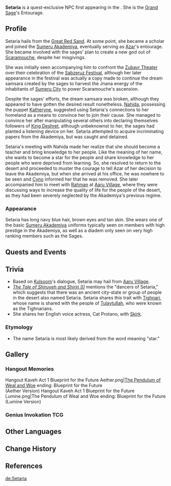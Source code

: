 {{Character Infobox
|type             = Quest NPC
|image            = NPC Setaria.png
|region           = Sumeru
|location         = Sumeru
|affiliation      = Sumeru Akademiya
|affiliationNote  = formerly
|title            = Researcher
|voiceEN          = [[imdb:nm11767862|Cat Protano]]<ref>Twitter: [https://twitter.com/catprotano/status/1562473830546755585 EN VA Self Announcement]</ref>
|voiceJP          = 
|voiceCN          = 
|voiceKR          = 
}}
'''Setaria''' is a quest-exclusive NPC first appearing in the {{Quest|The Morn a Thousand Roses Brings}}. She is the [[Azar|Grand Sage]]'s Entourage.
<!--
==Location==
<gallery>
NPC Location Setaria.png|Setaria's location
NPC Location Setaria Context.png|Additional context
</gallery>
-->

==Profile==
Setaria hails from the [[Great Red Sand]]. At some point, she became a scholar and joined the [[Sumeru Akademiya]], eventually serving as [[Azar]]'s entourage. She became involved with the sages' plan to create a new god out of [[Scaramouche]], despite her misgivings.

She was initially seen accompanying him to confront the [[Zubayr Theater]] over their celebration of the [[Sabzeruz Festival]], although her later appearance in the festival was actually a copy made to continue the dream samsara created by the sages to harvest the Jnana energy of the inhabitants of [[Sumeru City]] to power Scaramouche's ascension.

Despite the sages' efforts, the dream samsara was broken, although they appeared to have gotten the desired result nonetheless. [[Nahida]], possessing the puppet [[Katheryne]], suggested using Setaria's connections to her homeland as a means to convince her to join their cause. She managed to convince her after manipulating several others into declaring themselves followers of [[King Deshret]], although unbeknownst to her, the sages had planted a listening device on her. Setaria attempted to acquire incriminating papers from the Akademiya, but was caught and detained.

Setaria's meeting with Nahida made her realize that she should become a teacher and bring knowledge to her people. Like the meaning of her name, she wants to become a star for the people and share knowledge to her people who were deprived from learning. So, she resolved to return to the desert and proceeded to muster the courage to tell Azar of her decision to leave the Akademiya, but when she arrived at his office, he was nowhere to be seen and [[Cyno]] informed her that he was removed. She later accompanied him to meet with [[Rahman]] at [[Aaru Village]], where they were discussing ways to increase the quality of life for the people of the desert, as they had been severely neglected by the Akademiya's previous regime.

===Appearance===
Setaria has long navy blue hair, brown eyes and tan skin. She wears one of the basic [[Sumeru Akademiya]] uniforms typically seen on members with high prestige in the Akademiya, as well as a diadem only seen on very high ranking members such as the Sages.

==Quests and Events==
{{Quests and Events
|Jnagarbha Day = cutscene
}}

==Trivia==
* Based on [[Kulsoom]]'s dialogue, Setaria may hail from [[Aaru Village]].
* ''[[The Tale of Shiruyeh and Shirin (I)]]'' mentions the "dancers of Setaria," which suggests that there was an ancient city-state or group of people in the desert also named Setaria. Setaria shares this trait with [[Tighnari]], whose name is shared with the people of [[Tulaytullah]], who were known as the Tighnarians.
* She shares her English voice actress, Cat Protano, with [[Skirk]].

===Etymology===
* The name Setaria is most likely derived from the word {{lang|''Sitara''|sa=सितारा}} meaning "star."

==Gallery==
===Hangout Memories===
<gallery>
Hangout Kaveh Act 1 Blueprint for the Future Aether.png|[[The Pendulum of Weal and Woe]] ending: Blueprint for the Future<br>(Aether Version)
Hangout Kaveh Act 1 Blueprint for the Future Lumine.png|The Pendulum of Weal and Woe ending: Blueprint for the Future<br>(Lumine Version)

</gallery>

===Genius Invokation TCG===
{{Genius Invokation TCG Cards by Featured Gallery}}

==Other Languages==
{{Other Languages
|default_hidden = 1
|en      = Setaria
|zhs     = 塞塔蕾
|zhs_rm  = Sāitǎlěi
|zht     = 塞塔蕾
|zht_rm  = Sāitǎlěi
|ja      = セタレ
|ja_rm   = Setare
|ko      = 세타르
|es      = Setaria
|fr      = Setaria
|ru      = Сетария
|th      = Setaria
|vi      = Setaria
|de      = Setaria
|id      = Setaria
|pt      = Setaria
|tr      = Setaria
|it      = Setaria
}}

==Change History==
{{Change History|3.0}}

==References==
{{Reflist}}

[[de:Setaria]]